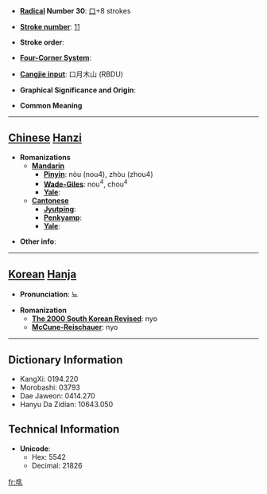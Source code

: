 * '''[[Wiktionary:Chinese radical index| Radical]] Number 30''': [[Wiktionary:Chinese radical index 口|口]]+8 strokes

* '''[[Wiktionary:Chinese total strokes index|Stroke number]]''': [[Wiktionary:Chinese total strokes index 11|11]]

* '''Stroke order''': 

* '''[[Wiktionary:Chinese four corner index|Four-Corner System]]''': 

* '''[[Wiktionary:Chinese Cangjie index|Cangjie input]]''': 口月木山 (RBDU)

* '''Graphical Significance and Origin''': 

* '''Common Meaning'''

----

== [[Chinese]] [[Hanzi]] ==

* '''Romanizations'''
** '''[[Mandarin]]'''
*** '''[[Pinyin]]''': nòu (nou4), zhòu (zhou4)
*** '''[[Wade-Giles]]''': nou<sup>4</sup>, chou<sup>4</sup>
*** '''[[Yale]]''': 
** '''[[Cantonese]]'''
*** '''[[Jyutping]]''':
*** '''[[Penkyamp]]''': 
*** '''[[Yale]]''': 

* '''Other info''': 

----

== [[Korean]] [[Hanja]] ==

* '''Pronunciation''': 뇨

* '''Romanization'''
** '''[[The 2000 South Korean Revised Romanization|The 2000 South Korean Revised]]''': nyo
** '''[[McCune-Reischauer]]''': nyo

----

== Dictionary Information ==

* KangXi: 0194.220
* Morobashi: 03793
* Dae Jaweon: 0414.270
* Hanyu Da Zidian: 10643.050

== Technical Information ==

* '''Unicode''':
** Hex: 5542
** Decimal: 21826

[[fr:啂]]
